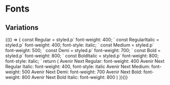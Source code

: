 
<Meta title="Assets/Fonts" />

# Fonts

## Variations

<Canvas>
  <Story name="Variations">
    <Fragment>
      {(() => {
        const Regular = styled.p`
          font-weight: 400;
        `
        const RegularItalic = styled.p`
          font-weight: 400;
          font-style: italic;
        `
        const Medium = styled.p`
          font-weight: 500;
        `
        const Demi = styled.p`
          font-weight: 700;
        `
        const Bold = styled.p`
          font-weight: 800;
        `
        const BoldItalic = styled.p`
          font-weight: 800;
          font-style: italic;
        `
        return (
          <Fragment>
            <Regular>Avenir Next Regular: font-weight: 400</Regular>
            <RegularItalic>
              Avenir Next Regular Italic: font-weight: 400, font-style: italic
            </RegularItalic>
            <Medium>Avenir Next Medium: font-weight: 500</Medium>
            <Demi>Avenir Next Demi: font-weight: 700</Demi>
            <Bold>Avenir Next Bold: font-weight: 800</Bold>
            <BoldItalic>Avenir Next Bold Italic: font-weight: 800</BoldItalic>
          </Fragment>
        )
      })()}
    </Fragment>
  </Story>
</Canvas>

